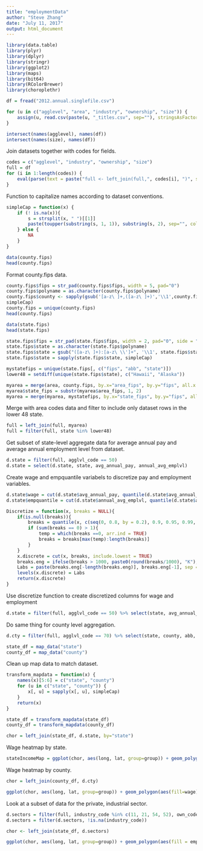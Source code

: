 ---
title: "employmentData"
author: "Steve Zhang"
date: "July 11, 2017"
output: html_document
---

```{r}
library(data.table)
library(plyr)
library(dplyr)
library(stringr)
library(ggplot2)
library(maps)
library(bit64)
library(RColorBrewer)
library(choroplethr)
```

```{r}
df = fread("2012.annual.singlefile.csv")
```
```{r}
for (u in c("agglevel", "area", "industry", "ownership", "size")) {
    assign(u, read.csv(paste(u, "_titles.csv", sep=""), stringsAsFactors = FALSE))
}
```

```{r}
intersect(names(agglevel), names(df))
intersect(names(size), names(df))
```

Join datasets together with codes for fields.
```{r}
codes = c("agglevel", "industry", "ownership", "size")
full = df
for (i in 1:length(codes)) {
    eval(parse(text = paste("full <- left_join(full,", codes[i], ")", sep="")))
}
```

Function to capitalize names according to dataset conventions.
```{r}
simpleCap = function(x) {
    if (! is.na(x)){
        s = strsplit(x, " ")[[1]]
        paste(toupper(substring(s, 1, 1)), substring(s, 2), sep="", collapse = " ")
    } else {
        NA
    }
}
```

```{r}
data(county.fips)
head(county.fips)
```
Format county.fips data.

```{r}
county.fips$fips = str_pad(county.fips$fips, width = 5, pad="0")
county.fips$polyname = as.character(county.fips$polyname)
county.fips$county <- sapply(gsub('[a-z\ ]+,([a-z\ ]+)','\\1',county.fips$polyname),
simpleCap)
county.fips = unique(county.fips)
head(county.fips)
```


```{r}
data(state.fips)
head(state.fips)
```

```{r}
state.fips$fips = str_pad(state.fips$fips, width = 2, pad="0", side = "left")
state.fips$state = as.character(state.fips$polyname)
state.fips$state = gsub("([a-z\ ]+):[a-z\ \\']+", '\\1', state.fips$state)
state.fips$state = sapply(state.fips$state, simpleCap)
```

```{r}
mystatefips = unique(state.fips[, c("fips", "abb", "state")])
lower48 = setdiff(unique(state.fips$state), c("Hawaii", "Alaska"))
```

```{r}
myarea = merge(area, county.fips, by.x="area_fips", by.y="fips", all.x = TRUE)
myarea$state_fips = substr(myarea$area_fips, 1, 2)
myarea = merge(myarea, mystatefips, by.x="state_fips", by.y="fips", all.x = TRUE)
```

Merge with area codes data and filter to include only dataset rows in the lower 48 state.
```{r}
full = left_join(full, myarea)
full = filter(full, state %in% lower48)
```

Get subset of state-level aggregate data for average annual pay and average annual employment level from dataset.
```{r}
d.state = filter(full, agglvl_code == 50)
d.state = select(d.state, state, avg_annual_pay, annual_avg_emplvl)
```

Create wage and empquantile variabels to discretize pay and employment variables.
```{r}
d.state$wage = cut(d.state$avg_annual_pay, quantile(d.state$avg_annual_pay, c(seq(0, 0.8, by = 0.2), 0.9, 0.95, 0.99, 1)))
d.state$empquantile = cut(d.state$annual_avg_emplvl, quantile(d.state$annual_avg_emplvl, c(seq(0, 0.8, by = 0.2), 0.9, 0.95, 0.99, 1)))
```

```{r}
Discretize = function(x, breaks = NULL){
    if(is.null(breaks)){
        breaks = quantile(x, c(seq(0, 0.8, by = 0.2), 0.9, 0.95, 0.99, 1))
        if (sum(breaks == 0) > 1){
            temp = which(breaks ==0, arr.ind = TRUE)
            breaks = breaks[max(temp):length(breaks)]
        }
    }
    x.discrete = cut(x, breaks, include.lowest = TRUE)
    breaks.eng = ifelse(breaks > 1000, paste0(round(breaks/1000), "K"), round(breaks))
    Labs = paste(breaks.eng[-length(breaks.eng)], breaks.eng[-1], sep = "-")
    levels(x.discrete) = Labs
    return(x.discrete)
}
```
Use discretize function to create discretized columns for wage and employment
```{r}
d.state = filter(full, agglvl_code == 50) %>% select(state, avg_annual_pay, annual_avg_emplvl) %>% mutate(wage=Discretize(avg_annual_pay), empquantile=Discretize(annual_avg_emplvl)) 
```

Do same thing for county level aggregation.
```{r}
d.cty = filter(full, agglvl_code == 70) %>% select(state, county, abb, avg_annual_pay, annual_avg_emplvl) %>% mutate(wage=Discretize(avg_annual_pay), empquantile=Discretize(annual_avg_emplvl))
```

```{r}
state_df = map_data("state")
county_df = map_data("county")
```

Clean up map data to match dataset.
```{r}
transform_mapdata = function(x) {
    names(x)[5:6] = c("state", "county")
    for (u in c("state", "county")) {
        x[, u] = sapply(x[, u], simpleCap)
    }
    return(x)
}
```

```{r}
state_df = transform_mapdata(state_df)
county_df = transform_mapdata(county_df)
```

```{r}
chor = left_join(state_df, d.state, by="state")
```

Wage heatmap by state.
```{r}
stateIncomeMap = ggplot(chor, aes(long, lat, group=group)) + geom_polygon(aes(fill=wage)) + geom_path(color="black", size=0.2) + scale_fill_brewer(palette = "PuRd") + theme(axis.text.x = element_blank(), axis.text.y = element_blank(), axis.ticks.x = element_blank(), axis.ticks.y = element_blank())
```

Wage heatmap by county.
```{r}
chor = left_join(county_df, d.cty)
```

```{r}
ggplot(chor, aes(long, lat, group=group)) + geom_polygon(aes(fill=wage)) + geom_path(color="white", alpha=0.5, size=0.2) + geom_polygon(data=state_df, color="black", fill=NA) + scale_fill_brewer(palette = "PuRd") + labs(x="", y="", fill="Avg Annual Pay") + theme(axis.text.x = element_blank(), axis.text.y = element_blank(), axis.ticks.x = element_blank(), axis.ticks.y = element_blank())
```

Look at a subset of data for the private, industrial sector.

```{r}
d.sectors = filter(full, industry_code %in% c(11, 21, 54, 52), own_code == 5, agglvl_code == 74) %>% select(state, county, industry_code, own_code, agglvl_code, industry_title, own_title, avg_annual_pay, annual_avg_emplvl) %>% mutate(wage = Discretize(avg_annual_pay), emplevel=Discretize(annual_avg_emplvl))
d.sectors = filter(d.sectors, !is.na(industry_code))
```

```{r}
chor <- left_join(state_df, d.sectors)
```


```{r}
ggplot(chor, aes(long, lat, group=group)) + geom_polygon(aes(fill = emplevel)) + geom_polygon(data = state_df, color="black", fill=NA) + scale_fill_brewer(palette = "PuBu") + facet_wrap(~industry_title, ncol=2, as.table = TRUE) + labs(fill="Avg EmploymentLevel", x="", y="") + theme(axis.text.x = element_blank(), axis.text.y = element_blank(), axis.ticks.x = element_blank(), axis.ticks.y = element_blank())
```

